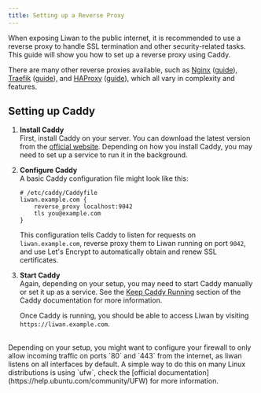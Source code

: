 ```yaml
---
title: Setting up a Reverse Proxy
---
```



When exposing Liwan to the public internet, it is recommended to use a reverse proxy to handle SSL termination and other security-related tasks. This guide will show you how to set up a reverse proxy using Caddy.

There are many other reverse proxies available, such as [Nginx](https://nginx.org/) ([guide](https://github.com/nginx-proxy/acme-companion)), [Traefik](https://traefik.io/traefik/) ([guide](https://doc.traefik.io/traefik/getting-started/install-traefik/)), and [HAProxy](https://www.haproxy.org/) ([guide](https://www.haproxy.com/blog/haproxy-and-let-s-encrypt)), which all vary in complexity and features.

## Setting up Caddy

<Steps>

1.  **Install Caddy**\
    First, install Caddy on your server. You can download the latest version from the [official website](https://caddyserver.com/download). Depending on how you install Caddy, you may need to set up a service to run it in the background.

2.  **Configure Caddy**\
    A basic Caddy configuration file might look like this:

    ```Caddyfile
    # /etc/caddy/Caddyfile
    liwan.example.com {
        reverse_proxy localhost:9042
        tls you@example.com
    }
    ```

    This configuration tells Caddy to listen for requests on `liwan.example.com`, reverse proxy them to Liwan running on port `9042`,
    and use Let's Encrypt to automatically obtain and renew SSL certificates.

3.  **Start Caddy**\
    Again, depending on your setup, you may need to start Caddy manually or set it up as a service.
    See the [Keep Caddy Running](https://caddyserver.com/docs/running) section of the Caddy documentation for more information.

    Once Caddy is running, you should be able to access Liwan by visiting `https://liwan.example.com`.

</Steps>

<br />

<Aside type="caution" title="Firewall Configuration">
  Depending on your setup, you might want to configure your firewall to only
  allow incoming traffic on ports `80` and `443` from the internet, as liwan
  listens on all interfaces by default. A simple way to do this on many Linux
  distributions is using `ufw`, check the [official
  documentation](https://help.ubuntu.com/community/UFW) for more information.
</Aside>
